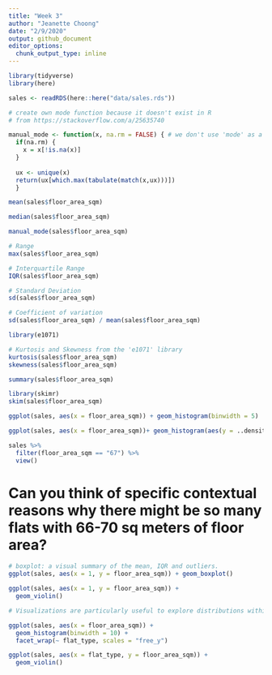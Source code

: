 ```yaml
---
title: "Week 3"
author: "Jeanette Choong"
date: "2/9/2020"
output: github_document
editor_options: 
  chunk_output_type: inline
---
```

```r
library(tidyverse)
library(here)
```

```r
sales <- readRDS(here::here("data/sales.rds"))
```

```r
# create own mode function because it doesn't exist in R
# from https://stackoverflow.com/a/25635740

manual_mode <- function(x, na.rm = FALSE) { # we don't use 'mode' as a function name because it already exists
  if(na.rm) {
    x = x[!is.na(x)]
  } 
  
  ux <- unique(x)
  return(ux[which.max(tabulate(match(x,ux)))])
  }
```

```r
mean(sales$floor_area_sqm)
```

```r
median(sales$floor_area_sqm)
```

```r
manual_mode(sales$floor_area_sqm)
```

```r
# Range
max(sales$floor_area_sqm)

# Interquartile Range
IQR(sales$floor_area_sqm)

# Standard Deviation
sd(sales$floor_area_sqm)

# Coefficient of variation
sd(sales$floor_area_sqm) / mean(sales$floor_area_sqm)

library(e1071)

# Kurtosis and Skewness from the 'e1071' library
kurtosis(sales$floor_area_sqm)
skewness(sales$floor_area_sqm)
```

```r
summary(sales$floor_area_sqm)
```

```r
library(skimr)
skim(sales$floor_area_sqm)
```

```r
ggplot(sales, aes(x = floor_area_sqm)) + geom_histogram(binwidth = 5)
```

```r
ggplot(sales, aes(x = floor_area_sqm))+ geom_histogram(aes(y = ..density..), binwidth = 5) + stat_function(fun = dnorm, args = list(mean = mean(sales$floor_area_sqm), sd = sd(sales$floor_area_sqm)))
```

```r
sales %>% 
  filter(floor_area_sqm == "67") %>% 
  view()
```
# Can you think of specific contextual reasons why there might be so many flats with 66-70 sq meters of floor area?

```r
# boxplot: a visual summary of the mean, IQR and outliers.
ggplot(sales, aes(x = 1, y = floor_area_sqm)) + geom_boxplot()
```

```r
ggplot(sales, aes(x = 1, y = floor_area_sqm)) + 
  geom_violin()

# Visualizations are particularly useful to explore distributions within subgroups. 
```

```r
ggplot(sales, aes(x = floor_area_sqm)) + 
  geom_histogram(binwidth = 10) +
  facet_wrap(~ flat_type, scales = "free_y")
```

```r
ggplot(sales, aes(x = flat_type, y = floor_area_sqm)) + 
  geom_violin()
```

